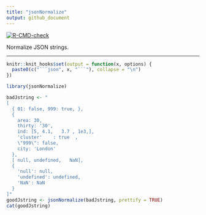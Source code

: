 ```yaml
---
title: "jsonNormalize"
output: github_document
---
```


<!-- badges: start -->
[![R-CMD-check](https://github.com/stla/jsonNormalize/actions/workflows/R-CMD-check.yaml/badge.svg)](https://github.com/stla/jsonNormalize/actions/workflows/R-CMD-check.yaml)
<!-- badges: end -->

Normalize JSON strings.

___

```r
knitr::knit_hooks$set(output = function(x, options) {
  paste0(c("```json", x, "```"), collapse = "\n")
})
```


```r
library(jsonNormalize)

badJstring <- "
[
  { 01: false, 999: true, },
  {
    area: 30,
    thirty: '30',
    ind: [5, 4.1,   3.7 , 1e3,],
    'cluster'    : true  ,
    \"999\": false,
    city: 'London'
  },
  [ null, undefined,   NaN],
  {
    'null': null,
    'undefined': undefined,
    'NaN': NaN
  }
]"
goodJstring <- jsonNormalize(badJstring, prettify = TRUE)
cat(goodJstring)
```

